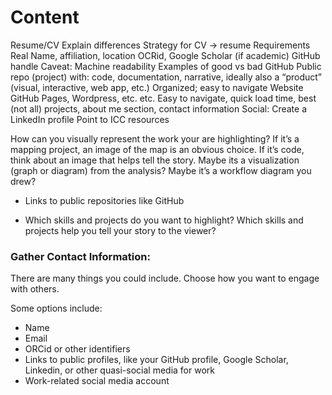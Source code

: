 # Content

Resume/CV
Explain differences
Strategy for CV -> resume
Requirements
Real Name, affiliation, location
OCRid, Google Scholar (if academic)
GitHub handle
Caveat: Machine readability
Examples of good vs bad
GitHub
Public repo (project) with: code, documentation, narrative, ideally also a “product” (visual, interactive, web app, etc.)
Organized; easy to navigate
Website
GitHub Pages, Wordpress, etc. etc.
Easy to navigate, quick load time, best (not all) projects, about me section, contact information
Social: Create a LinkedIn profile
Point to ICC resources

How can you visually represent the work your are highlighting? If it's a mapping project, an image of the map is an obvious choice. If it's code, think about an image that helps tell the story. Maybe its a visualization (graph or diagram) from the analysis? Maybe it's a workflow diagram you drew?

* Links to public repositories like GitHub

* Which skills and projects do you want to highlight? Which skills and projects help you tell your story to the viewer?

### Gather Contact Information:

There are many things you could include. Choose how you want to engage with others.

Some options include:

* Name
* Email 
* ORCid or other identifiers
* Links to public profiles, like your GitHub profile, Google Scholar, Linkedin, or other quasi-social media for work
* Work-related social media account